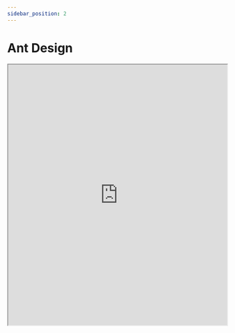 ```yaml
---
sidebar_position: 2
---
```


# Ant Design

<iframe
  src="https://codesandbox.io/embed/ant-design-form-wizard-form-nvv47?fontsize=14&hidenavigation=1&theme=dark"
  width="100%"
  height="600"
  title="ant-design-form-wizard-form"
  allow="accelerometer; ambient-light-sensor; camera; encrypted-media; geolocation; gyroscope; hid; microphone; midi; payment; usb; vr; xr-spatial-tracking"
  sandbox="allow-forms allow-modals allow-popups allow-presentation allow-same-origin allow-scripts"
></iframe>

